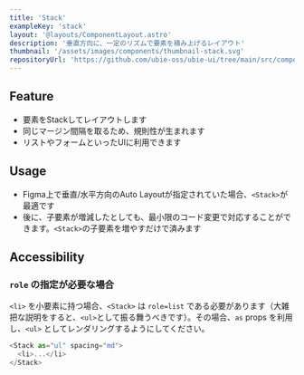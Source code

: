 ```yaml
---
title: 'Stack'
exampleKey: 'stack'
layout: '@layouts/ComponentLayout.astro'
description: '垂直方向に、一定のリズムで要素を積み上げるレイアウト'
thumbnail: '/assets/images/components/thumbnail-stack.svg'
repositoryUrl: 'https://github.com/ubie-oss/ubie-ui/tree/main/src/components/Stack'
---
```


## Feature

- 要素をStackしてレイアウトします
- 同じマージン間隔を取るため、規則性が生まれます
- リストやフォームといったUIに利用できます

## Usage

- Figma上で垂直/水平方向のAuto Layoutが指定されていた場合、`<Stack>`が最適です
- 後に、子要素が増減したとしても、最小限のコード変更で対応することができます。`<Stack>`の子要素を増やすだけで済みます

## Accessibility

### `role` の指定が必要な場合

`<li>` を小要素に持つ場合、`<Stack>` は `role=list` である必要があります（大雑把な説明をすると、`<ul>`として振る舞うべきです）。その場合、`as` props を利用し、`<ul>` としてレンダリングするようにしてください。

```js
<Stack as="ul" spacing="md">
  <li>...</li>
</Stack>
```
